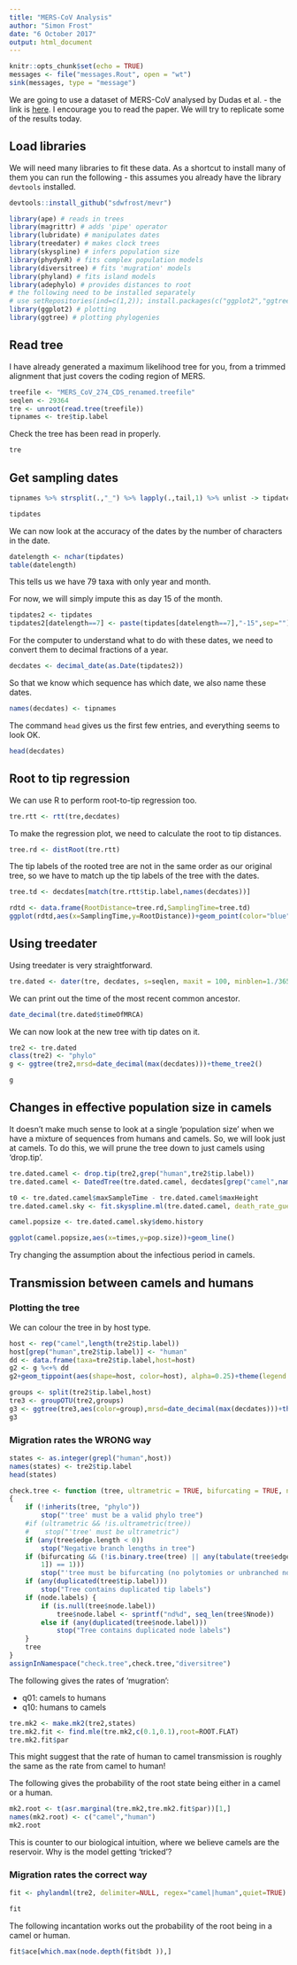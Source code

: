 ```yaml
---
title: "MERS-CoV Analysis"
author: "Simon Frost"
date: "6 October 2017"
output: html_document
---
```


```r
knitr::opts_chunk$set(echo = TRUE)
messages <- file("messages.Rout", open = "wt")
sink(messages, type = "message")
```

We are going to use a dataset of MERS-CoV analysed by Dudas et al. - the link is [here](https://www.biorxiv.org/content/early/2017/08/10/173211). I encourage you to read the paper. We will try to replicate some of the results today.

## Load libraries

We will need many libraries to fit these data. As a shortcut to install many of them you can run the following - this assumes you already have the library `devtools` installed.

```r
devtools::install_github("sdwfrost/mevr")
```

```r
library(ape) # reads in trees
library(magrittr) # adds 'pipe' operator
library(lubridate) # manipulates dates
library(treedater) # makes clock trees
library(skyspline) # infers population size
library(phydynR) # fits complex population models
library(diversitree) # fits 'mugration' models
library(phyland) # fits island models
library(adephylo) # provides distances to root
# the following need to be installed separately
# use setRepositories(ind=c(1,2)); install.packages(c("ggplot2","ggtree"))
library(ggplot2) # plotting
library(ggtree) # plotting phylogenies
```

## Read tree

I have already generated a maximum likelihood tree for you, from a trimmed alignment that just covers the coding region of MERS.

```r
treefile <- "MERS_CoV_274_CDS_renamed.treefile"
seqlen <- 29364
tre <- unroot(read.tree(treefile))
tipnames <- tre$tip.label
```

Check the tree has been read in properly.

```r
tre
```

## Get sampling dates

```r
tipnames %>% strsplit(.,"_") %>% lapply(.,tail,1) %>% unlist -> tipdates
```

```r
tipdates
```

We can now look at the accuracy of the dates by the number of characters in the date.

```r
datelength <- nchar(tipdates)
table(datelength)
```

This tells us we have 79 taxa with only year and month.

For now, we will simply impute this as day 15 of the month.

```r
tipdates2 <- tipdates
tipdates2[datelength==7] <- paste(tipdates[datelength==7],"-15",sep="")
```

For the computer to understand what to do with these dates, we need to convert them to decimal fractions of a year.

```r
decdates <- decimal_date(as.Date(tipdates2))
```

So that we know which sequence has which date, we also name these dates.

```r
names(decdates) <- tipnames
```

The command `head` gives us the first few entries, and everything seems to look OK.

```r
head(decdates)
```

## Root to tip regression

We can use R to perform root-to-tip regression too.

```r
tre.rtt <- rtt(tre,decdates)
```

To make the regression plot, we need to calculate the root to tip distances.

```r
tree.rd <- distRoot(tre.rtt)
```

The tip labels of the rooted tree are not in the same order as our original tree, so we have to match up the tip labels of the tree with the dates.

```r
tree.td <- decdates[match(tre.rtt$tip.label,names(decdates))]
```

```r
rdtd <- data.frame(RootDistance=tree.rd,SamplingTime=tree.td)
ggplot(rdtd,aes(x=SamplingTime,y=RootDistance))+geom_point(color="blue",alpha=0.5)+geom_smooth(method="lm",se=FALSE,fullrange=TRUE,color="red")+scale_x_continuous(limits=c(2010,2016))+theme(legend.position = "none")
```


## Using treedater

Using treedater is very straightforward.

```r
tre.dated <- dater(tre, decdates, s=seqlen, maxit = 100, minblen=1./365, abstol = .001, quiet = TRUE, temporalConstraints=TRUE, numStart=2, searchRoot=2, strictClock=FALSE, ncpu=1)
```

We can print out the time of the most recent common ancestor.

```r
date_decimal(tre.dated$timeOfMRCA)
```

We can now look at the new tree with tip dates on it.

```r
tre2 <- tre.dated
class(tre2) <- "phylo"
g <- ggtree(tre2,mrsd=date_decimal(max(decdates)))+theme_tree2()
```

```r
g
```

## Changes in effective population size in camels

It doesn't make much sense to look at a single 'population size' when we have a mixture of sequences from humans and camels. So, we will look just at camels. To do this, we will prune the tree down to just camels using 'drop.tip'.

```r
tre.dated.camel <- drop.tip(tre2,grep("human",tre2$tip.label))
tre.dated.camel <- DatedTree(tre.dated.camel, decdates[grep("camel",names(decdates))], tol = 1/365)
```


```r
t0 <- tre.dated.camel$maxSampleTime - tre.dated.camel$maxHeight
tre.dated.camel.sky <- fit.skyspline.ml(tre.dated.camel, death_rate_guess = 1/(10/365), t0=t0, y0_guess=1,  R0guess = 2, np_range = 2)
```

```r
camel.popsize <- tre.dated.camel.sky$demo.history
```

```r
ggplot(camel.popsize,aes(x=times,y=pop.size))+geom_line()
```

Try changing the assumption about the infectious period in camels.

## Transmission between camels and humans

### Plotting the tree

We can colour the tree in by host type.

```r
host <- rep("camel",length(tre2$tip.label))
host[grep("human",tre2$tip.label)] <- "human"
dd <- data.frame(taxa=tre2$tip.label,host=host)
g2 <- g %<+% dd
g2+geom_tippoint(aes(shape=host, color=host), alpha=0.25)+theme(legend.position="right")
```

```r
groups <- split(tre2$tip.label,host)
tre3 <- groupOTU(tre2,groups)
g3 <- ggtree(tre3,aes(color=group),mrsd=date_decimal(max(decdates)))+theme_tree2()+theme(legend.position="right")
g3
```

### Migration rates the WRONG way

```r
states <- as.integer(grepl("human",host))
names(states) <- tre2$tip.label
head(states)
```

```r
check.tree <- function (tree, ultrametric = TRUE, bifurcating = TRUE, node.labels = FALSE) 
{
    if (!inherits(tree, "phylo")) 
        stop("'tree' must be a valid phylo tree")
    #if (ultrametric && !is.ultrametric(tree)) 
    #    stop("'tree' must be ultrametric")
    if (any(tree$edge.length < 0)) 
        stop("Negative branch lengths in tree")
    if (bifurcating && (!is.binary.tree(tree) || any(tabulate(tree$edge[, 
        1]) == 1))) 
        stop("'tree must be bifurcating (no polytomies or unbranched nodes)'")
    if (any(duplicated(tree$tip.label))) 
        stop("Tree contains duplicated tip labels")
    if (node.labels) {
        if (is.null(tree$node.label)) 
            tree$node.label <- sprintf("nd%d", seq_len(tree$Nnode))
        else if (any(duplicated(tree$node.label))) 
            stop("Tree contains duplicated node labels")
    }
    tree
}
assignInNamespace("check.tree",check.tree,"diversitree")
```

The following gives the rates of 'mugration':

- q01: camels to humans
- q10: humans to camels

```r
tre.mk2 <- make.mk2(tre2,states)
tre.mk2.fit <- find.mle(tre.mk2,c(0.1,0.1),root=ROOT.FLAT)
tre.mk2.fit$par
```

This might suggest that the rate of human to camel transmission is roughly the same as the rate from camel to human!

The following gives the probability of the root state being either in a camel or a human.

```r
mk2.root <- t(asr.marginal(tre.mk2,tre.mk2.fit$par))[1,]
names(mk2.root) <- c("camel","human")
mk2.root
```

This is counter to our biological intuition, where we believe camels are the reservoir. Why is the model getting 'tricked'?

### Migration rates the correct way

```r
fit <- phylandml(tre2, delimiter=NULL, regex="camel|human",quiet=TRUE)
```

```r
fit
```

The following incantation works out the probability of the root being in a camel or human.

```r
fit$ace[which.max(node.depth(fit$bdt )),]
```

